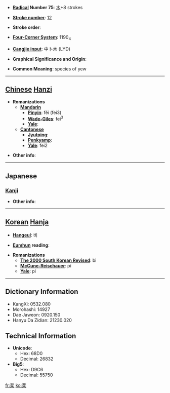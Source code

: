 * '''[[Wiktionary:Chinese radical index| Radical]] Number 75''': [[Wiktionary:Chinese radical index 木|木]]+8 strokes

* '''[[Wiktionary:Chinese total strokes index|Stroke number]]''': [[Wiktionary:Chinese total strokes index 12|12]]

* '''Stroke order''': 

* '''[[Wiktionary:Chinese four corner index|Four-Corner System]]''': 1190<sub>4</sub>

* '''[[Wiktionary:Chinese Cangjie index|Cangjie input]]''': 中卜木 (LYD)

* '''Graphical Significance and Origin''': 

* '''Common Meaning''': species of yew

----

== [[Chinese]] [[Hanzi]] ==

* '''Romanizations'''
** '''[[Mandarin]]'''
*** '''[[Pinyin]]''': fěi (fei3)
*** '''[[Wade-Giles]]''': fei<sup>3</sup>
*** '''[[Yale]]''': 
** '''[[Cantonese]]'''
*** '''[[Jyutping]]''':
*** '''[[Penkyamp]]''': 
*** '''[[Yale]]''': fei2

* '''Other info''': 

----

==Japanese==
===[[Kanji]]===
{{kanji|on readings=[[ひ]] (hi), [[び]] (bi)
|kun readings=[[ゆだめ]] (yudame)
}}

* '''Other info''':  

----

== [[Korean]] [[Hanja]] ==

* '''[[Hangeul]]''': 비

* '''[[Eumhun]] reading''': 

* '''Romanizations'''
** '''[[The 2000 South Korean Revised Romanization|The 2000 South Korean Revised]]''': bi
** '''[[McCune-Reischauer]]''': pi
** '''[[Yale]]''': pi

----

== Dictionary Information ==

* KangXi: 0532.080
* Morohashi: 14927
* Dae Jaweon: 0920.150
* Hanyu Da Zidian: 21230.020

== Technical Information ==

* '''Unicode''':
** Hex: 68D0
** Decimal: 26832
* '''Big5''':
** Hex: D9C6
** Decimal: 55750

[[fr:棐]]
[[ko:棐]]